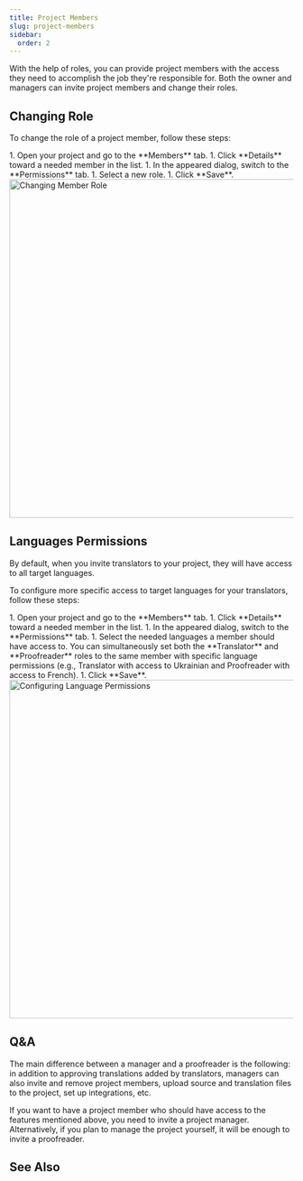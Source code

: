 ```yaml
---
title: Project Members
slug: project-members
sidebar:
  order: 2
---
```



With the help of roles, you can provide project members with the access they need to accomplish the job they're responsible for. Both the owner and managers can invite project members and change their roles.

## Changing Role

To change the role of a project member, follow these steps:

<Steps>
  1. Open your project and go to the **Members** tab.
  1. Click **Details** toward a needed member in the list.
  1. In the appeared dialog, switch to the **Permissions** tab.
  1. Select a new role.
  1. Click **Save**. <Image src={changeMemberRole} alt="Changing Member Role" width="600" />
</Steps>

<LinkCard
  title="Roles"
  description="Learn more about the roles and permissions in Crowdin."
  href="/roles"
/>

## Languages Permissions

By default, when you invite translators to your project, they will have access to all target languages.

To configure more specific access to target languages for your translators, follow these steps:

<Steps>
  1. Open your project and go to the **Members** tab.
  1. Click **Details** toward a needed member in the list.
  1. In the appeared dialog, switch to the **Permissions** tab.
  1. Select the needed languages a member should have access to. You can simultaneously set both the **Translator** and **Proofreader** roles to the same member with specific language permissions (e.g., Translator with access to Ukrainian and Proofreader with access to French).
  1. Click **Save**. <Image src={configureLanguagePermissions} alt="Configuring Language Permissions" width="600" />
</Steps>

## Q&A

<QuestionAnswer open title="I'm a project owner. Do I need to invite a manager or a proofreader?">
  The main difference between a manager and a proofreader is the following: in addition to approving translations added by translators, managers can also invite and remove project members, upload source and translation files to the project, set up integrations, etc.

  If you want to have a project member who should have access to the features mentioned above, you need to invite a project manager. Alternatively, if you plan to manage the project yourself, it will be enough to invite a proofreader.
</QuestionAnswer>

## See Also

<CardGrid>
  <LinkCard
    title="Inviting People"
    href="/inviting-people"
  />
  <LinkCard
    title="Manager Permissions"
    href="/manager-permissions"
  />
</CardGrid>

